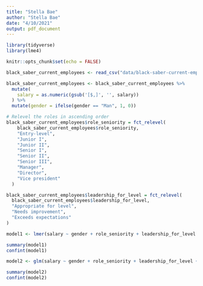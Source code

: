 ```yaml
---
title: "Stella Bae"
author: "Stella Bae"
date: "4/10/2021"
output: pdf_document
---
```


```r
library(tidyverse)
library(lme4)

knitr::opts_chunk$set(echo = FALSE)
```

```r

black_saber_current_employees <- read_csv("data/black-saber-current-employees.csv")

```

```r


black_saber_current_employees <- black_saber_current_employees %>% 
  mutate(
    salary = as.numeric(gsub('[$,]', '', salary))
  ) %>% 
  mutate(gender = ifelse(gender == "Man", 1, 0))

# Relevel the roles in ascending order
black_saber_current_employees$role_seniority = fct_relevel(
    black_saber_current_employees$role_seniority,
    "Entry-level",
    "Junior I",
    "Junior II",
    "Senior I",
    "Senior II",
    "Senior III",
    "Manager",
    "Director",
    "Vice president"
  )

black_saber_current_employees$leadership_for_level = fct_relevel(
  black_saber_current_employees$leadership_for_level,
  "Appropriate for level",
  "Needs improvement",
  "Exceeds expectations"
)
```

```r

model1 <- lmer(salary ~ gender + role_seniority + leadership_for_level + productivity + (1|team), data = black_saber_current_employees)

summary(model1)
confint(model1)

model2 <- glm(salary ~ gender + role_seniority + leadership_for_level + productivity, data = black_saber_current_employees)

summary(model2)
confint(model2)


```